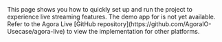 
<PlatformWrapper platform="android, ios">
This page shows you how to quickly set up and run the <Vg k="SOL_LIVE" /> project to experience live streaming features.

<IOS />
<Android />
</PlatformWrapper>

<PlatformWrapper notAllowed="android, ios">
The demo app for <Vpl k="NAME" /> is not yet available. Refer to the Agora Live [GitHub repository](https://github.com/AgoraIO-Usecase/agora-live) to view the implementation for other platforms.
</PlatformWrapper>